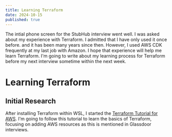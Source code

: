 ---
title: Learning Terraform
date: 2024-10-15
published: true
---

The intial phone screen for the StubHub interview went well.
I was asked about my experience with Terraform. I admitted that I have only used it once before. and it has been many years since then.
However, I used AWS CDK frequently at my last job with Amazon. I hope that experience will help me learn Terraform.
I'm going to write about my learning process for Terraform before my next interview sometime within the next week.

# Learning Terraform

## Initial Research
After installing Terraform within WSL, I started the [Terraform Tutorial for AWS](https://developer.hashicorp.com/terraform/tutorials/aws-get-started).
I'm going to follow this tutorial to learn the basics of Terraform, focusing on adding AWS resources as this is mentioned in Glassdoor interviews.
